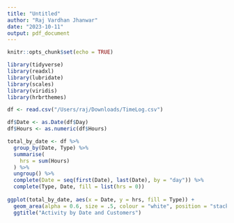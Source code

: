 ```yaml
---
title: "Untitled"
author: "Raj Vardhan Jhanwar"
date: "2023-10-11"
output: pdf_document
---
```


```r
knitr::opts_chunk$set(echo = TRUE)
```


```r

library(tidyverse)
library(readxl)
library(lubridate)
library(scales)
library(viridis)
library(hrbrthemes)

```


```r

df <- read.csv("/Users/raj/Downloads/TimeLog.csv")

df$Date <- as.Date(df$Day)
df$Hours <- as.numeric(df$Hours)  

total_by_date <- df %>%
  group_by(Date, Type) %>%
  summarise(
    hrs = sum(Hours)
  ) %>%
  ungroup() %>%
  complete(Date = seq(first(Date), last(Date), by = "day")) %>%
  complete(Type, Date, fill = list(hrs = 0))
 
ggplot(total_by_date, aes(x = Date, y = hrs, fill = Type)) +
  geom_area(alpha = 0.6, size = .5, colour = "white", position = "stack") +
  ggtitle("Activity by Date and Customers")

```

